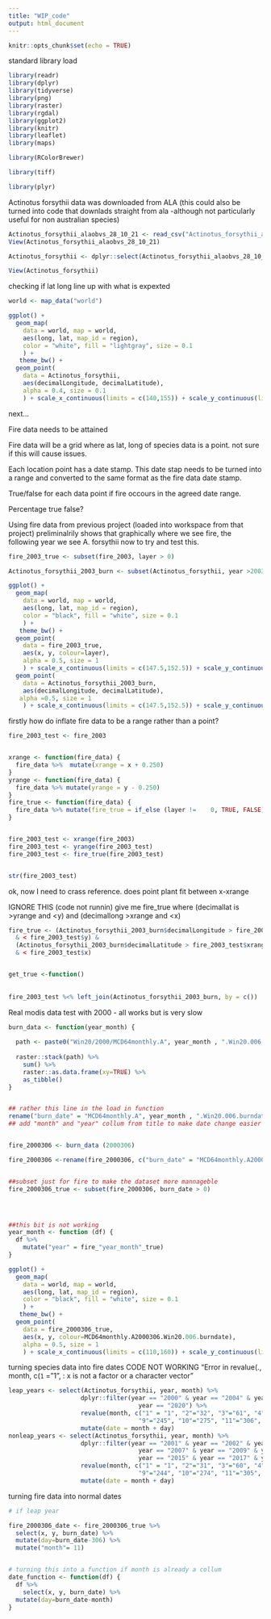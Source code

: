```yaml
---
title: "WIP_code"
output: html_document
---
```


```r
knitr::opts_chunk$set(echo = TRUE)
```

standard library load
```r
library(readr)
library(dplyr)
library(tidyverse)
library(png)
library(raster)
library(rgdal)
library(ggplot2)
library(knitr)
library(leaflet)
library(maps)

library(RColorBrewer)

library(tiff)

library(plyr)
```


Actinotus forsythii data was downloaded from ALA
(this could also be turned into code that downlads straight from ala -although not particularly useful for non australian species)

```r
Actinotus_forsythii_alaobvs_28_10_21 <- read_csv("Actinotus_forsythii_alaobvs_28_10_21.csv")
View(Actinotus_forsythii_alaobvs_28_10_21)

Actinotus_forsythii <- dplyr::select(Actinotus_forsythii_alaobvs_28_10_21, raw_recordedBy, basisOfRecord, occurrenceRemarks, eventDate, year, month, day, habitat, stateProvince, locality, verbatimLocality, decimalLatitude, decimalLongitude)

View(Actinotus_forsythii)
```


checking if lat long line up with what is expexted

```r

world <- map_data("world")

ggplot() +
  geom_map(
    data = world, map = world,
    aes(long, lat, map_id = region),
    color = "white", fill = "lightgray", size = 0.1
    ) +
   theme_bw() +
  geom_point(
    data = Actinotus_forsythii,
    aes(decimalLongitude, decimalLatitude),
    alpha = 0.4, size = 0.1
    ) + scale_x_continuous(limits = c(140,155)) + scale_y_continuous(limits = c(-40,-30))

```


next...

Fire data needs to be attained

Fire data will be a grid where as lat, long of species data is a point. not sure if this will cause issues. 

Each location point has a date stamp. This date stap needs to be turned into a range and converted to the same format as the fire data date stamp. 

True/false for each data point if fire occours in the agreed date range. 

Percentage true false?



Using fire data from previous project (loaded into workspace from that project)
preliminalrily shows that graphically where we see fire, the following year we see A. forsythii now to try and test this.


```r
fire_2003_true <- subset(fire_2003, layer > 0)

Actinotus_forsythii_2003_burn <- subset(Actinotus_forsythii, year >2003 & year <2008)
```


```r
ggplot() +
  geom_map(
    data = world, map = world,
    aes(long, lat, map_id = region),
    color = "black", fill = "white", size = 0.1
    ) +
   theme_bw() +
  geom_point(
    data = fire_2003_true,
    aes(x, y, colour=layer),
    alpha = 0.5, size = 1
    ) + scale_x_continuous(limits = c(147.5,152.5)) + scale_y_continuous(limits = c(-40,-32.5)) + 
  geom_point(
    data = Actinotus_forsythii_2003_burn,
    aes(decimalLongitude, decimalLatitude),
   alpha =0.5, size = 1
    ) + scale_x_continuous(limits = c(147.5,152.5)) + scale_y_continuous(limits = c(-40,-32.5))
```



firstly how do inflate fire data to be a range rather than a point?

```r

fire_2003_test <- fire_2003 


xrange <- function(fire_data) {
  fire_data %>%  mutate(xrange = x + 0.250) 
}
yrange <- function(fire_data) {
  fire_data %>% mutate(yrange = y - 0.250)
}
fire_true <- function(fire_data) {
  fire_data %>% mutate(fire_true = if_else (layer !=	0, TRUE, FALSE))
}


fire_2003_test <- xrange(fire_2003)
fire_2003_test <- yrange(fire_2003_test)
fire_2003_test <- fire_true(fire_2003_test)


str(fire_2003_test)

```

ok, now I need to crass reference. 
does point plant fit between x-xrange 


IGNORE THIS (code not runnin)
give me fire_true where (decimallat is >yrange and <y) and (decimallong >xrange and <x)

```r
fire_true <- (Actinotus_forsythii_2003_burn$decimalLongitude > fire_2003_test$yrange 
  & < fire_2003_test$y) &
  (Actinotus_forsythii_2003_burn$decimalLatitude > fire_2003_test$xrange 
  & < fire_2003_test$x)


get_true <-function()
  
  
fire_2003_test %<% left_join(Actinotus_forsythii_2003_burn, by = c())  

```



Real modis data test with 2000 
- all works but is very slow 

```r

burn_data <- function(year_month) {   
  
  path <- paste0("Win20/2000/MCD64monthly.A", year_month , ".Win20.006.burndate.tif")
  
  raster::stack(path) %>% 
    sum() %>%
    raster::as.data.frame(xy=TRUE) %>% 
    as_tibble()
}


## rather this line in the load in function
rename("burn_date" = "MCD64monthly.A", year_month , ".Win20.006.burndate.tif")
## add "month" and "year" collum from title to make date change easier 


fire_2000306 <- burn_data (2000306)

fire_2000306 <-rename(fire_2000306, c("burn_date" = "MCD64monthly.A2000306.Win20.006.burndate"))


##subset just for fire to make the dataset more mannageble
fire_2000306_true <- subset(fire_2000306, burn_date > 0)




##this bit is not working
year_month <- function (df) {
  df %>% 
    mutate("year" = fire_"year_month"_true)
}

```


```r

ggplot() +
  geom_map(
    data = world, map = world,
    aes(long, lat, map_id = region),
    color = "black", fill = "white", size = 0.1
    ) +
   theme_bw() +
  geom_point(
    data = fire_2000306_true,
    aes(x, y, colour=MCD64monthly.A2000306.Win20.006.burndate),
    alpha = 0.5, size = 1
    ) + scale_x_continuous(limits = c(110,160)) + scale_y_continuous(limits = c(-45,0))
```


turning species data into fire dates
CODE NOT WORKING "Error in revalue(., month, c(`1` = "1", : x is not a factor or a character vector"
```r

leap_years <- select(Actinotus_forsythii, year, month) %>%
                    dplyr::filter(year == "2000" & year == "2004" & year == "2008" & year == "2012" & year == "2016" &
                                    year == "2020") %>% 
                    revalue(month, c("1" = "1", "2"="32", "3"="61", "4"="92", "5"="122", "6"="153", "7"="183", "8"="214",
                                    "9"="245", "10"="275", "11"="306", "12"="336")) %>%
                    mutate(date = month + day)
nonleap_years <- select(Actinotus_forsythii, year, month) %>%
                    dplyr::filter(year == "2001" & year == "2002" & year == "2003" & year == "2005" & year == "2006" &
                                    year == "2007" & year == "2009" & year == "2010" & year == "2011" & year == "2013" & year == "2014" &
                                    year == "2015" & year == "2017" & year == "2018" & year == "2019" & year == "2021") %>% 
                    revalue(month, c("1" = "1", "2"="31", "3"="60", "4"="91", "5"="121", "6"="152", "7"="182", "8"="213",
                                    "9"="244", "10"="274", "11"="305", "12"="335")) %>%
                    mutate(date = month + day)


```



turning fire data into normal dates
```r

# if leap year

fire_2000306_date <- fire_2000306_true %>% 
  select(x, y, burn_date) %>%
  mutate(day=burn_date-306) %>%
  mutate("month"= 11)


# turning this into a function if month is already a collum
date_function <- function(df) {
  df %>% 
    select(x, y, burn_date) %>%
  mutate(day=burn_date-month) 
}


```













